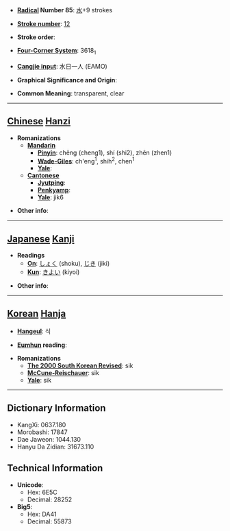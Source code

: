 * '''[[Wiktionary:Chinese radical index| Radical]] Number 85''': [[Wiktionary:Chinese radical index 水|水]]+9 strokes

* '''[[Wiktionary:Chinese total strokes index|Stroke number]]''': [[Wiktionary:Chinese total strokes index 12|12]]

* '''Stroke order''': 

* '''[[Wiktionary:Chinese four corner index|Four-Corner System]]''': 3618<sub>1</sub>

* '''[[Wiktionary:Chinese Cangjie index|Cangjie input]]''': 水日一人 (EAMO)

* '''Graphical Significance and Origin''': 

* '''Common Meaning''': transparent, clear

----

== [[Chinese]] [[Hanzi]] ==

* '''Romanizations'''
** '''[[Mandarin]]'''
*** '''[[Pinyin]]''': chēng (cheng1), shí (shi2), zhēn (zhen1)
*** '''[[Wade-Giles]]''': ch'eng<sup>1</sup>, shih<sup>2</sup>, chen<sup>1</sup>
*** '''[[Yale]]''': 
** '''[[Cantonese]]'''
*** '''[[Jyutping]]''':
*** '''[[Penkyamp]]''': 
*** '''[[Yale]]''': jik6

* '''Other info''': 

----

== [[Japanese]] [[Kanji]] ==

* '''Readings'''
** '''[[On]]''': [[しょく]] (shoku), [[じき]] (jiki)
** '''[[Kun]]''': [[きよい]] (kiyoi)

* '''Other info''':  

----

== [[Korean]] [[Hanja]] ==

* '''[[Hangeul]]''': 식

* '''[[Eumhun]] reading''': 

* '''Romanizations'''
** '''[[The 2000 South Korean Revised Romanization|The 2000 South Korean Revised]]''': sik
** '''[[McCune-Reischauer]]''': sik
** '''[[Yale]]''': sik

----

== Dictionary Information ==

* KangXi: 0637.180
* Morobashi: 17847
* Dae Jaweon: 1044.130
* Hanyu Da Zidian: 31673.110

== Technical Information ==

* '''Unicode''':
** Hex: 6E5C
** Decimal: 28252
* '''Big5''':
** Hex: DA41
** Decimal: 55873